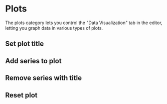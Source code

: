 # Plots

The plots category lets you control the "Data Visualization" tab in the editor, letting you graph data in various types of plots.

## Set plot title

## Add series to plot

## Remove series with title

## Reset plot